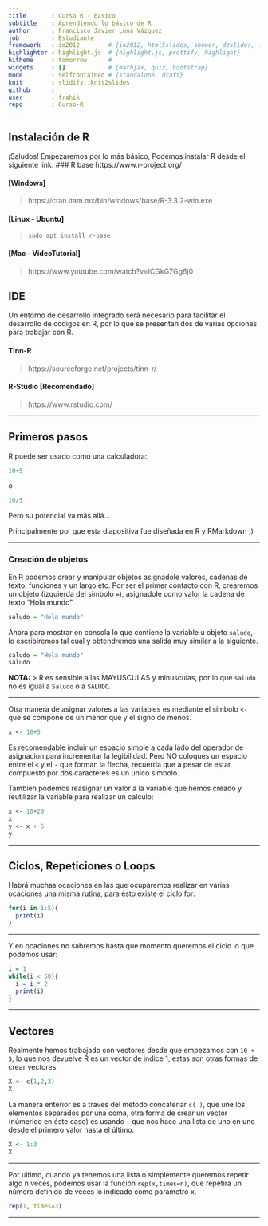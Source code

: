 ```yaml
---
title       : Curso R - Basico
subtitle    : Aprendiendo lo básico de R
author      : Francisco Javier Luna Vázquez
job         : Estudiante
framework   : io2012        # {io2012, html5slides, shower, dzslides, ...}
highlighter : highlight.js  # {highlight.js, prettify, highlight}
hitheme     : tomorrow      # 
widgets     : []            # {mathjax, quiz, bootstrap}
mode        : selfcontained # {standalone, draft}
knit        : slidify::knit2slides
github      :
user        : frahik
repo        : Curso-R
---
```


## Instalación de R
¡Saludos!
Empezaremos por lo más básico, Podemos instalar R desde el siguiente link:
### R base
https://www.r-project.org/

#### [Windows]
> https://cran.itam.mx/bin/windows/base/R-3.3.2-win.exe

#### [Linux - Ubuntu]
> `sudo apt install r-base`

#### [Mac - VideoTutorial]
> https://www.youtube.com/watch?v=ICGkG7Gg6j0

## IDE
Un entorno de desarrollo integrado será necesario para facilitar el desarrollo de codigos en R, por lo que se presentan dos de varias opciones para trabajar con R.

#### Tinn-R
> https://sourceforge.net/projects/tinn-r/

#### R-Studio [Recomendado]
> https://www.rstudio.com/

----

## Primeros pasos
R puede ser usado como una calculadora:
```R
10+5
```
o
```R
10/5
```
Pero su potencial va más allá...

Principalmente por que esta diapositiva fue diseñada en R y RMarkdown ;)

-----

### Creación de objetos

En R podemos crear y manipular objetos asignadole valores, cadenas de texto, funciones y un largo etc.
Por ser el primer contacto con R, crearemos un objeto (izquierda del simbolo `=`), asignadole como valor la cadena de texto "Hola mundo"
```R
saludo = "Hola mundo"
```
Ahora para mostrar en consola lo que contiene la variable u objeto `saludo`, lo escribiremos tal cual y obtendremos una salida muy similar a la siguiente.
```R
saludo = "Hola mundo"
saludo
```

**NOTA:**
> R es sensible a las MAYUSCULAS y minusculas, por lo que `saludo` no es igual a `Saludo` o a `SALUDO`.

---

Otra manera de asignar valores a las variables es mediante el símbolo `<-` que se compone de un menor que y el signo de menos.

```R
x <- 10+5
```

Es recomendable incluir un espacio simple a cada lado del operador de asignacion para incrementar la legibilidad. Pero NO coloques un espacio entre el `<` y el `-` que forman la flecha, recuerda que a pesar de estar compuesto por dos caracteres es un unico simbolo.

Tambien podemos reasignar un valor a la variable que hemos creado y reutilizar la variable para realizar un calculo:
```R
x <- 10+20
x
y <- x + 5
y
```

---

## Ciclos, Repeticiones o Loops

Habrá muchas ocaciones en las que ocuparemos realizar en varias ocaciones una misma rutina, para ésto existe el ciclo for:

```R
for(i in 1:5){
  print(i)
}
```

----

Y en ocaciones no sabremos hasta que momento queremos el ciclo lo que podemos usar:

```R
i = 1
while(i < 50){
  i = i * 2
  print(i)
}
```

---

## Vectores

Realmente hemos trabajado con vectores desde que empezamos con `10 + 5`, lo que nos devuelve R es un vector de indice 1, estas son otras formas de crear vectores.

```R
X <- c(1,2,3)
X
```

La manera enterior es a traves del método concatenar `c( )`, que une los elementos separados por una coma, otra forma de crear un vector (númerico en éste caso) es usando `:` que nos hace una lista de uno en uno desde el primero valor hasta el último.
```R
X <- 1:3
X
```

----

Por ultimo,  cuando ya tenemos una lista o simplemente queremos repetir algo n veces, podemos usar la función `rep(x,times=n)`, que repetira un número definido de veces lo indicado como parametro x.
```R
rep(1, times=3) 
```


----
